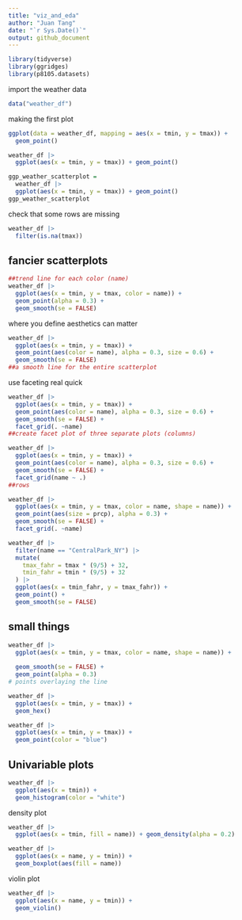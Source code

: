 ```yaml
---
title: "viz_and_eda"
author: "Juan Tang"
date: "`r Sys.Date()`"
output: github_document
---
```


```r
library(tidyverse)
library(ggridges)
library(p8105.datasets)
```

import the weather data 

```r
data("weather_df")
```

making the first plot
```r
ggplot(data = weather_df, mapping = aes(x = tmin, y = tmax)) + 
  geom_point()
```
```r

weather_df |>
  ggplot(aes(x = tmin, y = tmax)) + geom_point()
```


```r

ggp_weather_scatterplot = 
  weather_df |>
  ggplot(aes(x = tmin, y = tmax)) + geom_point()
ggp_weather_scatterplot

```

check that some rows are missing
```r

weather_df |>
  filter(is.na(tmax))
```

## fancier scatterplots

```r
##trend line for each color (name)
weather_df |>
  ggplot(aes(x = tmin, y = tmax, color = name)) + 
  geom_point(alpha = 0.3) + 
  geom_smooth(se = FALSE)
```

where you define aesthetics can matter

```r

weather_df |>
  ggplot(aes(x = tmin, y = tmax)) + 
  geom_point(aes(color = name), alpha = 0.3, size = 0.6) + 
  geom_smooth(se = FALSE)
##a smooth line for the entire scatterplot
```

use faceting real quick
```r

weather_df |>
  ggplot(aes(x = tmin, y = tmax)) + 
  geom_point(aes(color = name), alpha = 0.3, size = 0.6) + 
  geom_smooth(se = FALSE) + 
  facet_grid(. ~name)
##create facet plot of three separate plots (columns)

weather_df |>
  ggplot(aes(x = tmin, y = tmax)) + 
  geom_point(aes(color = name), alpha = 0.3, size = 0.6) + 
  geom_smooth(se = FALSE) + 
  facet_grid(name ~ .)
##rows

```
```r

weather_df |>
  ggplot(aes(x = tmin, y = tmax, color = name, shape = name)) + 
  geom_point(aes(size = prcp), alpha = 0.3) + 
  geom_smooth(se = FALSE) + 
  facet_grid(. ~name)

```
```r
weather_df |>
  filter(name == "CentralPark_NY") |>
  mutate(
    tmax_fahr = tmax * (9/5) + 32, 
    tmin_fahr = tmin * (9/5) + 32
  ) |>
  ggplot(aes(x = tmin_fahr, y = tmax_fahr)) + 
  geom_point() + 
  geom_smooth(se = FALSE) 
```

## small things
```r
weather_df |>
  ggplot(aes(x = tmin, y = tmax, color = name, shape = name)) + 
 
  geom_smooth(se = FALSE) + 
  geom_point(alpha = 0.3) 
# points overlaying the line
```
```r
weather_df |>
  ggplot(aes(x = tmin, y = tmax)) + 
  geom_hex()

```

```r

weather_df |>
  ggplot(aes(x = tmin, y = tmax)) + 
  geom_point(color = "blue")
```

## Univariable plots

```r

weather_df |>
  ggplot(aes(x = tmin)) + 
  geom_histogram(color = "white")
```

density plot 
```r

weather_df |>
  ggplot(aes(x = tmin, fill = name)) + geom_density(alpha = 0.2)
```
```r
weather_df |>
  ggplot(aes(x = name, y = tmin)) + 
  geom_boxplot(aes(fill = name))
```
violin plot
```r

weather_df |>
  ggplot(aes(x = name, y = tmin)) + 
  geom_violin()
```

